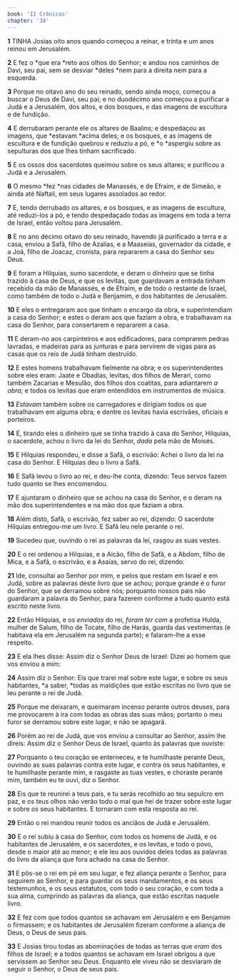 ```yaml
---
book: 'II Crônicas'
chapter: '34'
---
```


**1** TINHA Josias oito anos quando começou a reinar, e trinta e um anos reinou em Jerusalém.

**2** E fez o *que era *reto aos olhos do Senhor; e andou nos caminhos de Davi, seu pai, sem se desviar *deles *nem para a direita nem para a esquerda.

**3** Porque no oitavo ano do seu reinado, sendo ainda moço, começou a buscar o Deus de Davi, seu pai; e no duodécimo ano começou a purificar a Judá e a Jerusalém, dos altos, e dos bosques, e das imagens de escultura e de fundição.

**4** E derrubaram perante ele os altares de Baalins; e despedaçou as imagens, que *estavam *acima deles; e os bosques, e as imagens de escultura e de fundição quebrou e reduziu a pó, e *o *aspergiu sobre as sepulturas dos que lhes tinham sacrificado.

**5** E os ossos dos sacerdotes queimou sobre os seus altares; e purificou a Judá e a Jerusalém.

**6** O mesmo *fez *nas cidades de Manassés, e de Efraim, e de Simeão, e ainda até Naftali, em seus lugares assolados ao redor.

**7** E, tendo derrubado os altares, e os bosques, e as imagens de escultura, até reduzi-los a pó, e tendo despedaçado todas as imagens em toda a terra de Israel, então voltou para Jerusalém.

**8** E no ano décimo oitavo do seu reinado, havendo já purificado a terra e a casa, enviou a Safã, filho de Azalias, e a Maaseias, governador da cidade, e a Joá, filho de Joacaz, cronista, para repararem a casa do Senhor seu Deus.

**9** E foram a Hilquias, sumo sacerdote, e deram o dinheiro que se tinha trazido à casa de Deus, e que os levitas, que guardavam a entrada tinham recebido da mão de Manassés, e de Efraim, e de todo o restante de Israel, como também de todo o Judá e Benjamim, e dos habitantes de Jerusalém.

**10** E eles o entregaram aos que tinham o encargo da obra, e superintendiam a casa do Senhor; e estes o deram aos que faziam a obra, e trabalhavam na casa do Senhor, para consertarem e repararem a casa.

**11** E deram-no aos carpinteiros e aos edificadores, para comprarem pedras lavradas, e madeiras para as junturas e para servirem de vigas para as casas que os reis de Judá tinham destruído.

**12** E estes homens trabalhavam fielmente na obra; e os superintendentes sobre eles eram: Jaate e Obadias, levitas, dos filhos de Merari, como também Zacarias e Mesulão, dos filhos dos coatitas, para adiantarem _a obra;_ e todos os levitas que eram entendidos em instrumentos de música.

**13** _Estavam_ também sobre os carregadores e dirigiam todos os que trabalhavam em alguma obra; e dentre os levitas havia escrivães, oficiais e porteiros.

**14** E, tirando eles o dinheiro que se tinha trazido à casa do Senhor, Hilquias, o sacerdote, achou o livro da lei do Senhor, _dada_ pela mão de Moisés.

**15** E Hilquias respondeu, e disse a Safã, o escrivão: Achei o livro da lei na casa do Senhor. E Hilquias deu o livro a Safã.

**16** E Safã levou o livro ao rei, e deu-lhe conta, dizendo: Teus servos fazem tudo quanto se lhes encomendou.

**17** E ajuntaram o dinheiro que se achou na casa do Senhor, e o deram na mão dos superintendentes e na mão dos que faziam a obra.

**18** Além disto, Safã, o escrivão, fez saber ao rei, dizendo: O sacerdote Hilquias entregou-me um livro. E Safã leu nele perante o rei.

**19** Sucedeu que, ouvindo o rei as palavras da lei, rasgou as suas vestes.

**20** E o rei ordenou a Hilquias, e a Aicão, filho de Safã, e a Abdom, filho de Mica, e a Safã, o escrivão, e a Asaías, servo do rei, dizendo:

**21** Ide, consultai ao Senhor por mim, e pelos que restam em Israel e em Judá, sobre as palavras deste livro que se achou; porque grande é o furor do Senhor, que se derramou sobre nós; porquanto nossos pais não guardaram a palavra do Senhor, para fazerem conforme a tudo quanto está escrito neste livro.

**22** Então Hilquias, e os _enviados_ do rei, _foram ter com_ a profetisa Hulda, mulher de Salum, filho de Tocate, filho de Harás, guarda das vestimentas (e habitava ela em Jerusalém na segunda parte); e falaram-lhe a esse respeito.

**23** E ela lhes disse: Assim diz o Senhor Deus de Israel: Dizei ao homem que vos enviou a mim:

**24** Assim diz o Senhor: Eis que trarei mal sobre este lugar, e sobre os seus habitantes, *a saber, *todas as maldições que estão escritas no livro que se leu perante o rei de Judá.

**25** Porque me deixaram, e queimaram incenso perante outros deuses, para me provocarem à ira com todas as obras das suas mãos; portanto o meu furor se derramou sobre este lugar, e não se apagará.

**26** Porém ao rei de Judá, que vos enviou a consultar ao Senhor, assim lhe direis: Assim diz o Senhor Deus de Israel, quanto às palavras que ouviste:

**27** Porquanto o teu coração se enterneceu, e te humilhaste perante Deus, ouvindo as suas palavras contra este lugar, e contra os seus habitantes, e te humilhaste perante mim, e rasgaste as tuas vestes, e choraste perante mim, também eu te ouvi, diz o Senhor.

**28** Eis que te reunirei a teus pais, e tu serás recolhido ao teu sepulcro em paz, e os teus olhos não verão todo o mal que hei de trazer sobre este lugar e sobre os seus habitantes. E tornaram com esta resposta ao rei.

**29** Então o rei mandou reunir todos os anciãos de Judá e Jerusalém.

**30** E o rei subiu à casa do Senhor, com todos os homens de Judá, e os habitantes de Jerusalém, e os sacerdotes, e os levitas, e todo o povo, desde o maior até ao menor; e ele leu aos ouvidos deles todas as palavras do livro da aliança que fora achado na casa do Senhor.

**31** E pôs-se o rei em pé em seu lugar, e fez aliança perante o Senhor, para seguirem ao Senhor, e para guardar os seus mandamentos, e os seus testemunhos, e os seus estatutos, com todo o seu coração, e com toda a sua alma, cumprindo as palavras da aliança, que estão escritas naquele livro.

**32** E fez com que todos quantos se achavam em Jerusalém e em Benjamim o firmassem; e os habitantes de Jerusalém fizeram conforme a aliança de Deus, o Deus de seus pais.

**33** E Josias tirou todas as abominações de todas as terras que _eram_ dos filhos de Israel; e a todos quantos se achavam em Israel obrigou a que servissem ao Senhor seu Deus. Enquanto ele viveu não se desviaram de seguir o Senhor, o Deus de seus pais.
